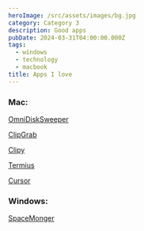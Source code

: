 ```yaml
---
heroImage: /src/assets/images/bg.jpg
category: Category 3
description: Good apps
pubDate: 2024-03-31T04:00:00.000Z
tags:
  - windows
  - technology
  - macbook
title: Apps I love
---
```


### Mac:

[OmniDiskSweeper](https://www.omnigroup.com/more "OmniDiskSweeper")

[ClipGrab](https://clipgrab.org/faqs/howto-download-youtube-video)

[Clipy](https://github.com/Clipy/Clipy)

[Termius](https://termius.com/)

[Cursor](https://cursor.sh/)

### Windows:

[SpaceMonger](https://www.portablefreeware.com/index.php?id=150 "SpaceMonger")
